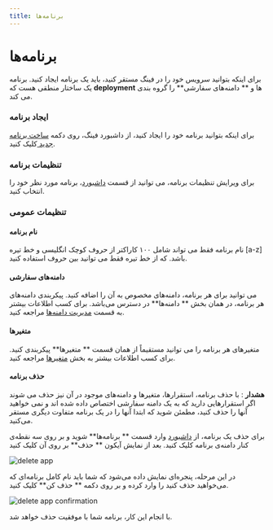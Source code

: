 ```yaml
---
title: برنامه‌ها
---
```



# برنامه‌ها

برای اینکه بتوانید سرویس خود را در فینگ مستقر کنید، باید یک برنامه ایجاد کنید. برنامه یک ساختار منطقی هست که **deployment** ها و ** دامنه‌های سفارشی** را گروه بندی می کند.

### ایجاد برنامه

برای اینکه بتوانید برنامه خود را ایجاد کنید، از داشبورد فینگ، روی دکمه [ ساخت برنامه جدید ](https://dashboard.fing.ir) کلیک کنید.

### تنظیمات برنامه

برای ویرایش تنظیمات برنامه، می توانید از قسمت [داشبورد](https://dashboard.fing.ir)، برنامه مورد نظر خود را انتخاب کنید.

### تنظیمات عمومی

#### نام برنامه

نام برنامه فقط می تواند شامل ۱۰۰ کاراکتر از حروف کوچک انگلیسی و خط تیره [a-z] باشد. که از خط تیره فقط می توانید بین حروف استفاده کنید.

#### دامنه‌های سفارشی

می توانید برای هر برنامه، دامنه‌های مخصوص به آن را اضافه کنید. پیکربندی دامنه‌‌های هر برنامه، در همان بخش ** دامنه‌ها** در دسترس می‌باشد. برای کسب اطلاعات بیشتر به قسمت [مدیریت دامنه‌ها](/domains/custom-domains) مراجعه کنید.

#### متغیرها

متغیرهای هر برنامه را می توانید مستقیماً از همان قسمت ** متغیرها**  پیکربندی کنید. برای کسب اطلاعات بیشتر به بخش [متغیرها](/env/environment-variables) مراجعه کنید.

#### حذف برنامه

<Notice variant="warning">
  <strong>هشدار</strong> : با حذف برنامه، استقرارها، متغیر‌ها و دامنه‌های موجود
  در آن نیز حذف می شوند اگر استقرارهایی دارید که به یک دامنه سفارشی اختصاص داده
  شده اند و نمی خواهید آنها را حذف کنید، مطمئن شوید که ابتدا آنها را در یک
  برنامه متفاوت دیگری مستقر می‌کنید.
</Notice>

برای حذف یک برنامه، از [داشبورد](https://dashboard.fing.ir) وارد قسمت ** برنامه‌ها** شوید و بر روی سه نقطه‌ی کنار دامنه‌ی برنامه کلیک کنید. بعد از نمایش آیکون ** حذف** بر روی آن کلیک کنید

![delete app](/images/platform-apps-choose-delete-app.jpg)

در این مرحله، پنجره‌ای نمایش داده می‌شود که شما باید نام کامل برنامه‌ای که می‌خواهید حذف کنید را وارد کرده و بر روی دکمه ** حذف کن** کلیک کنید.

![delete app confirmation](/images/platform-apps-delete-app.jpg)

با انجام این کار، برنامه شما با موفقیت حذف خواهد شد.